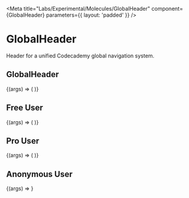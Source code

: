 
<Meta
  title="Labs/Experimental/Molecules/GlobalHeader"
  component={GlobalHeader}
  parameters={{ layout: 'padded' }}
/>

# GlobalHeader

<StoryStatus status="volatile" />

Header for a unified Codecademy global navigation system.

## GlobalHeader

<Canvas withSource="open">
  <Story name="GlobalHeader">
    {(args) => (
      <GlobalHeader
        user={{
          avatar: '',
          roles: {
            isAdmin: false,
            isCustomerService: false,
            isPro: false,
          },
          displayName: 'Codey',
        }}
      />
    )}
  </Story>
</Canvas>

<Props of={GlobalHeader} />

## Free User

<Canvas>
  <Story name="Free User Global Header">
    {(args) => (
      <GlobalHeader
        user={{
          avatar: '',
          roles: {
            isAdmin: false,
            isCustomerService: false,
            isPro: false,
          },
          displayName: 'Free Codey',
        }}
      />
    )}
  </Story>
</Canvas>

## Pro User

<Canvas>
  <Story name="Pro User Global Header">
    {(args) => (
      <GlobalHeader
        user={{
          avatar: '',
          roles: {
            isAdmin: true,
            isCustomerService: true,
            isPro: true,
          },
          displayName: 'Pro Codey',
        }}
      />
    )}
  </Story>
</Canvas>

## Anonymous User

<Canvas>
  <Story name="Anonymous User Global Header">
    {(args) => <GlobalHeader />}
  </Story>
</Canvas>

<!-- ## GlobalHeader Over Background Color

<Canvas withSource="open">
  <Story
    name="Background Color GlobalHeader"
    decorators={[
      (Story) => (
        <div style={{ 'background-color': colors.beige }}>
          <Story />
        </div>
      ),
    ]}
  >
    {(args) => (
      <GlobalHeader
        user={{
          avatar: '',
          roles: {
            isAdmin: false,
            isCustomerService: false,
            isPro: false,
          },
          displayName: 'Codey',
        }}
      />
    )}
  </Story>
</Canvas> -->
